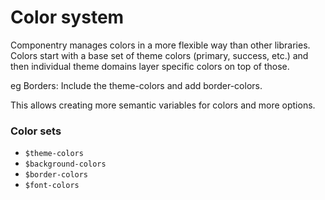 # Color system

Componentry manages colors in a more flexible way than other libraries. Colors start
with a base set of theme colors (primary, success, etc.) and then individual theme
domains layer specific colors on top of those.

eg Borders: Include the theme-colors and add border-colors.

This allows creating more semantic variables for colors and more options.

### Color sets

- `$theme-colors`
- `$background-colors`
- `$border-colors`
- `$font-colors`
